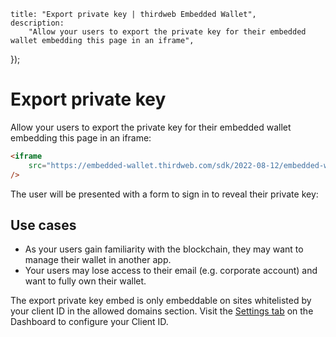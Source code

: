 
	title: "Export private key | thirdweb Embedded Wallet",
	description:
		"Allow your users to export the private key for their embedded wallet embedding this page in an iframe",
});

# Export private key

Allow your users to export the private key for their embedded wallet embedding this page in an iframe:

```html
<iframe
	src="https://embedded-wallet.thirdweb.com/sdk/2022-08-12/embedded-wallet/export?clientId=CLIENT_ID"
/>
```

The user will be presented with a form to sign in to reveal their private key:

<DocImage src={ExportKey} className="max-w-[550px]" />

## Use cases

- As your users gain familiarity with the blockchain, they may want to manage their wallet in another app.
- Your users may lose access to their email (e.g. corporate account) and want to fully own their wallet.

<Callout title="Note" variant="info">

The export private key embed is only embeddable on sites whitelisted by your client ID in the allowed domains section. Visit the [Settings tab](https://thirdweb.com/dashboard/settings) on the Dashboard to configure your Client ID.

</Callout>
